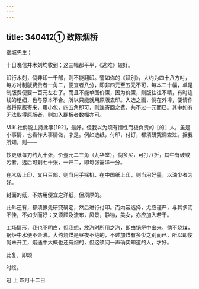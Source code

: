 ```yaml
---
---
---
```

title: 340412① 致陈烟桥
---




雾城先生：

十日晚信并木刻均收到；这三幅都平平，《逃难》较好。

印行木刻，倘非印一千部，则不能翻印。譬如你的《赋别》，大约为四十八方吋，每方吋制版费贵者一角二，便宜者八分，即非四元至五元不可，每本二十幅，单是制版费便要一百元左右了。而且不能单图价廉，因为价廉，则版往往不精，有时连线的粗细，也与原本不合。所以只能就用原版去印。入选之画，倘在外埠，便请作者将原版寄来，用小包，四五角即可，则连寄回之费，共不过一元而已。其中如有无法取得原版者，则加入翻板者数幅亦可。

M.K.社倘能主持此事[192]，最好。但我以为须有恒性而极负责的〖的〗人，虽是小事情，也看作大事情做，才是。例如选纸，付印，付订，都须研究调查过。据我所知，则——

抄更纸每刀约九十张，价壹元二三角（九华堂），倘多买，可打八折，其中有破或污者，选后可剩七十张，一开二，即每张需洋一分。

在木版上印，又只百部，则当用手摇机，在中国纸上印，则当用好墨，以油少者为好。

封面的纸，不妨用便宜之洋纸，但须厚的。

此外还有，都须豫先研究确定，然后进行付印。而内容选择，尤应谨严，与其多而不佳，不如少而好；又须顾及流布，风景，静物，美女，亦应加入若干。

工场情形，我也不明白，但我想，放汽时所用之汽，即由锅炉中出来，倘不烧煤，锅炉中水便不会沸。大约烧煤是昼夜不绝的，不过加煤有多少之别而已，所以即使尚未开工，烟通中大概也还有烟的，但这须问一声确实知道的人，才好。

此复，即颂

时绥。

迅 上 四月十二日